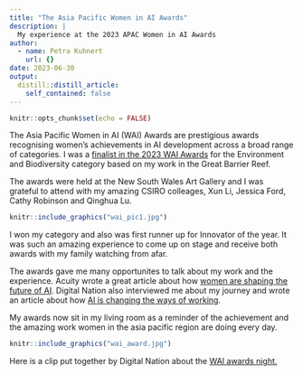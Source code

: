 ```yaml
---
title: "The Asia Pacific Women in AI Awards"
description: |
  My experience at the 2023 APAC Women in AI Awards
author:
  - name: Petra Kuhnert
    url: {}
date: 2023-06-30
output:
  distill::distill_article:
    self_contained: false
---
```



```r
knitr::opts_chunk$set(echo = FALSE)
```

The Asia Pacific Women in AI (WAI) Awards are prestigious awards recognising women's achievements in AI development across a broad range of categories.  I was a [finalist in the 2023 WAI Awards](https://www.itnews.com.au/news/2023-women-in-ai-awards-finalists-revealed-596234) for the Environment and Biodiversity category based on my work in the Great Barrier Reef.  

The awards were held at the New South Wales Art Gallery and I was grateful to attend with my amazing CSIRO colleages, Xun Li, Jessica Ford, Cathy Robinson and Qinghua Lu.

```r
knitr::include_graphics("wai_pic1.jpg")
```

I won my category and also was first runner up for Innovator of the year.  It was such an amazing experience to come up on stage and receive both awards with my family watching from afar.

The awards gave me many opportunites to talk about my work and the experience. Acuity wrote a great article about how [women are shaping the future of AI](https://www.acuitymag.com/technology/how-are-women-shaping-the-future-of-ai). Digital Nation also interviewed me about my journey and wrote an article about how [AI is changing the ways of working](https://www.itnews.com.au/video/how-ai-has-transformed-ways-of-working-598649).

My awards now sit in my living room as a reminder of the achievement and the amazing work women in the asia pacific region are doing every day.

```r
knitr::include_graphics("wai_award.jpg")
```

Here is a clip put together by Digital Nation about the [WAI awards night.](https://www.linkedin.com/posts/athina-mallis-2291a1b9_in-this-weeks-digital-nation-australia-mini-activity-7091927028358156288-2QpS?utm_source=share&utm_medium=member_desktop)


